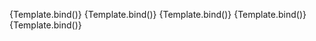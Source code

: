 
<Meta
	title="Components/InputText/Length"
	component={VvInputText}
	args={defaultArgs}
	argTypes={argTypes}
/>

<Canvas>
	<Story
		name="Maxlength"
		args={{
			maxlength: 5,
		}}
		argTypes={{
			maxlength: {
				control: {
					disable: true,
				},
			},
		}}
		play={defaultTest}
	>
		{Template.bind()}
	</Story>
</Canvas>

<Canvas>
	<Story
		name="Minlength"
		args={{
			minlength: 5,
		}}
		argTypes={{
			minlength: {
				control: {
					disable: true,
				},
			},
		}}
		play={defaultTest}
	>
		{Template.bind()}
	</Story>
</Canvas>

<Canvas>
	<Story
		name="Count"
		args={{
			count: true,
			minlength: 100,
		}}
		argTypes={{
			count: {
				control: {
					disable: true,
				},
			},
		}}
		play={defaultTest}
	>
		{Template.bind()}
	</Story>
</Canvas>

<Canvas>
	<Story
		name="Limit"
		args={{
			count: 'limit',
			maxlength: 100,
		}}
		argTypes={{
			count: {
				control: {
					disable: true,
				},
			},
		}}
		play={defaultTest}
	>
		{Template.bind()}
	</Story>
</Canvas>

<Canvas>
	<Story
		name="Countdown"
		args={{
			count: 'countdown',
			maxlength: 100,
		}}
		argTypes={{
			count: {
				control: {
					disable: true,
				},
			},
		}}
		play={defaultTest}
	>
		{Template.bind()}
	</Story>
</Canvas>
